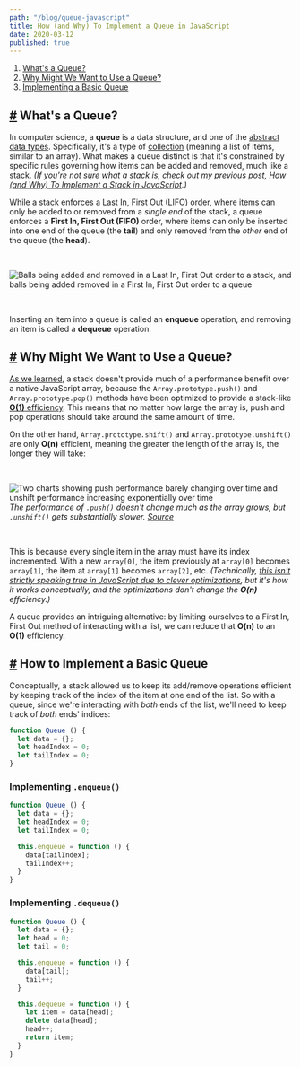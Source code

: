 ```yaml
---
path: "/blog/queue-javascript"
title: How (and Why) To Implement a Queue in JavaScript
date: 2020-03-12
published: true
---
```


1. [What's a Queue?](#what)
2. [Why Might We Want to Use a Queue?](#why)
3. [Implementing a Basic Queue](#how)

<a name='what'></a>

## [#](#what) What's a Queue?

In computer science, a **queue** is a data structure, and one of the [abstract data types](https://en.wikipedia.org/wiki/Abstract_data_type). Specifically, it's a type of [collection](https://en.wikipedia.org/wiki/Collection_(abstract_data_type)) (meaning a list of items, similar to an array). What makes a queue distinct is that it's constrained by specific rules governing how items can be added and removed, much like a stack. *(If you're not sure what a stack is, check out my previous post, [How (and Why) To Implement a Stack in JavaScript](/2020/2020-03-11-stack-javascript/).)*

While a stack enforces a Last In, First Out (LIFO) order, where items can only be added to or removed from a *single end* of the stack, a queue enforces a **First In, First Out (FIFO)** order, where items can only be inserted into one end of the queue (the **tail**) and only removed from the *other* end of the queue (the **head**).

<br/>

![Balls being added and removed in a Last In, First Out order to a stack, and balls being added removed in a First In, First Out order to a queue](https://i.imgur.com/4bYLzus.jpg)

<br/>

Inserting an item into a queue is called an **enqueue** operation, and removing an item is called a **dequeue** operation.

<a name='why'></a>

## [#](#why) Why Might We Want to Use a Queue?

[As we learned](/2020/2020-03-11-stack-javascript/), a stack doesn't provide much of a performance benefit over a native JavaScript array, because the `Array.prototype.push()` and `Array.prototype.pop()` methods have been optimized to provide a stack-like [**O(1)** efficiency](https://stackoverflow.com/questions/697918/what-does-o1-access-time-mean). This means that no matter how large the array is, push and pop operations should take around the same amount of time.

On the other hand, `Array.prototype.shift()` and `Array.prototype.unshift()` are only **O(n)** efficient, meaning the greater the length of the array is, the longer they will take:

<br/>

![Two charts showing push performance barely changing over time and unshift performance increasing exponentially over time](https://i.imgur.com/EK5UNBD.png)
*The performance of `.push()` doesn't change much as the array grows, but `.unshift()` gets substantially slower. [Source](https://stackoverflow.com/questions/44031591/performance-of-array-push-vs-array-unshift)*

<br/>

This is because every single item in the array must have its index incremented. With a new `array[0]`, the item previously at `array[0]` becomes `array[1]`, the item at `array[1]` becomes `array[2]`, etc. *(Technically, [this isn't strictly speaking true in JavaScript due to clever optimizations](https://stackoverflow.com/questions/44031591/performance-of-array-push-vs-array-unshift), but it's how it works conceptually, and the optimizations don't change the **O(n)** efficiency.)*

A queue provides an intriguing alternative: by limiting ourselves to a First In, First Out method of interacting with a list, we can reduce that **O(n)** to an **O(1)** efficiency.

<a name='how'></a>

## [#](#how) How to Implement a Basic Queue

Conceptually, a stack allowed us to keep its add/remove operations efficient by keeping track of the index of the item at one end of the list. So with a queue, since we're interacting with *both* ends of the list, we'll need to keep track of *both* ends' indices:

```js
function Queue () {
  let data = {};
  let headIndex = 0;
  let tailIndex = 0;
}
```

### Implementing `.enqueue()`

```js
function Queue () {
  let data = {};
  let headIndex = 0;
  let tailIndex = 0;

  this.enqueue = function () {
    data[tailIndex];
    tailIndex++;
  }
}
```

### Implementing `.dequeue()`

```js
function Queue () {
  let data = {};
  let head = 0;
  let tail = 0;

  this.enqueue = function () {
    data[tail];
    tail++;
  }

  this.dequeue = function () {
    let item = data[head];
    delete data[head];
    head++;
    return item;
  }
}
```